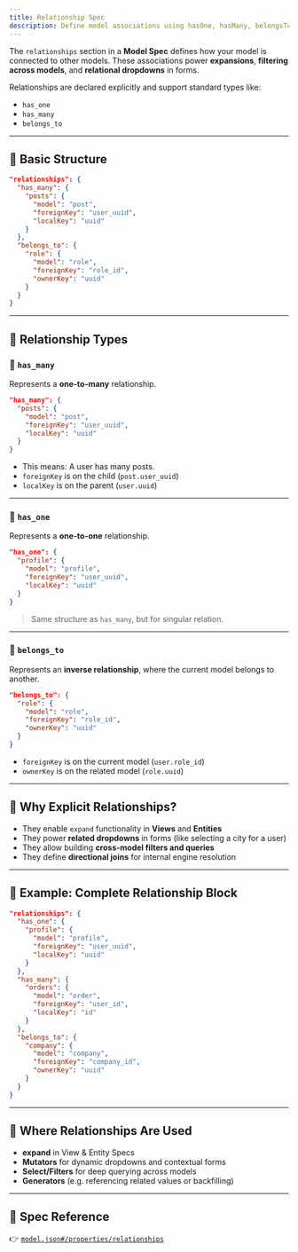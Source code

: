```yaml
---
title: Relationship Spec
description: Define model associations using hasOne, hasMany, belongsTo, and more.
---
```


The `relationships` section in a **Model Spec** defines how your model is connected to other models. These associations power **expansions**, **filtering across models**, and **relational dropdowns** in forms.

Relationships are declared explicitly and support standard types like:

- `has_one`
- `has_many`
- `belongs_to`

---

## 🔧 Basic Structure

```json
"relationships": {
  "has_many": {
    "posts": {
      "model": "post",
      "foreignKey": "user_uuid",
      "localKey": "uuid"
    }
  },
  "belongs_to": {
    "role": {
      "model": "role",
      "foreignKey": "role_id",
      "ownerKey": "uuid"
    }
  }
}
```

---

## 🧭 Relationship Types

### 🧩 `has_many`

Represents a **one-to-many** relationship.

```json
"has_many": {
  "posts": {
    "model": "post",
    "foreignKey": "user_uuid",
    "localKey": "uuid"
  }
}
```

- This means: A user has many posts.
- `foreignKey` is on the child (`post.user_uuid`)
- `localKey` is on the parent (`user.uuid`)

---

### 🧩 `has_one`

Represents a **one-to-one** relationship.

```json
"has_one": {
  "profile": {
    "model": "profile",
    "foreignKey": "user_uuid",
    "localKey": "uuid"
  }
}
```

> Same structure as `has_many`, but for singular relation.

---

### 🧲 `belongs_to`

Represents an **inverse relationship**, where the current model belongs to another.

```json
"belongs_to": {
  "role": {
    "model": "role",
    "foreignKey": "role_id",
    "ownerKey": "uuid"
  }
}
```

- `foreignKey` is on the current model (`user.role_id`)
- `ownerKey` is on the related model (`role.uuid`)

---

## 🧠 Why Explicit Relationships?

- They enable `expand` functionality in **Views** and **Entities**
- They power **related dropdowns** in forms (like selecting a city for a user)
- They allow building **cross-model filters and queries**
- They define **directional joins** for internal engine resolution

---

## 🧪 Example: Complete Relationship Block

```json
"relationships": {
  "has_one": {
    "profile": {
      "model": "profile",
      "foreignKey": "user_uuid",
      "localKey": "uuid"
    }
  },
  "has_many": {
    "orders": {
      "model": "order",
      "foreignKey": "user_id",
      "localKey": "id"
    }
  },
  "belongs_to": {
    "company": {
      "model": "company",
      "foreignKey": "company_id",
      "ownerKey": "uuid"
    }
  }
}
```

---

## 🔎 Where Relationships Are Used

- **expand** in View & Entity Specs
- **Mutators** for dynamic dropdowns and contextual forms
- **Select/Filters** for deep querying across models
- **Generators** (e.g. referencing related values or backfilling)

---

## 📎 Spec Reference

👉 [`model.json#/properties/relationships`](https://locospec.com/specs/model.json#/properties/relationships)
